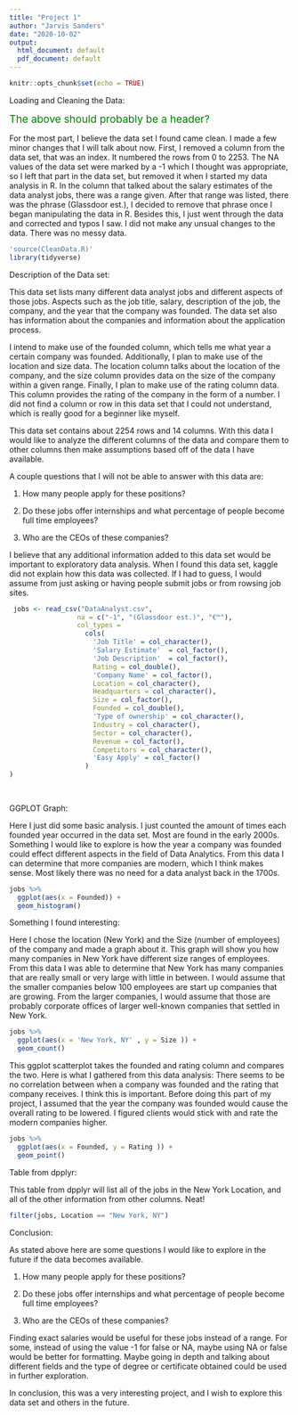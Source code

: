 ```yaml
---
title: "Project 1"
author: "Jarvis Sanders"
date: "2020-10-02"
output:
  html_document: default
  pdf_document: default
---
```


```r
knitr::opts_chunk$set(echo = TRUE)
```

Loading and Cleaning the Data:

<span style="color: green; font-size: 14pt">The above should probably be a header?</span> 

For the most part, I believe the data set I found came clean. I made a few minor changes that I will talk about now. First, I removed a column from the data set, that was an index. It numbered the rows from 0 to 2253. The NA values of the data set were marked by a -1 which I thought was appropriate, so I left that part in the data set, but removed it when I started my data analysis in R. In the column that talked about the salary estimates of the data analyst jobs, there was a range given. After that range was listed, there was the phrase (Glassdoor est.), I decided to remove that phrase once I began manipulating the data in R. Besides this, I just went through the data and corrected and typos I saw. I did not make any unsual changes to the data. There was no messy data. 

```r
'source(CleanData.R)'
library(tidyverse)

```
Description of the Data set:

This data set lists many different data analyst jobs and different aspects of those jobs. Aspects such as the job title, salary, description of the job, the company, and the year that the company was founded. The data set also has information about the companies and information about the application process. 

I intend to make use of the founded column, which tells me what year a certain company was founded. Additionally, I plan to make use of the location and size data. The location column talks about the location of the company, and the size column provides data on the size of the company within a given range. Finally, I plan to make use of the rating column data. This column provides the rating of the company in the form of a number. I did not find a column or row in this data set that I could not understand, which is really good for a beginner like myself. 

This data set contains about 2254 rows and 14 columns. With this data I would like to analyze the different columns of the data and compare them to other columns then make assumptions based off of the data I have available.

A couple questions that I will not be able to answer with this data are:

1. How many people apply for these positions?

2. Do these jobs offer internships and what percentage of people become full time employees?

3. Who are the CEOs of these companies?

I believe that any additional information added to this data set would be important to exploratory data analysis. When I found this data set, kaggle did not explain how this data was collected. If I had to guess, I would assume from just asking or having people submit jobs or from  rowsing job sites. 
```r
 jobs <- read_csv("DataAnalyst.csv", 
                 na = c("-1", "(Glassdoor est.)", "€™"),
                 col_types = 
                   cols(
                     'Job Title' = col_character(),
                     'Salary Estimate'	= col_factor(),
                     'Job Description'	= col_factor(),
                     Rating = col_double(),
                     'Company Name' = col_factor(),
                     Location = col_character(),
                     Headquarters = col_character(),
                     Size = col_factor(),
                     Founded = col_double(),
                     'Type of ownership' = col_character(),
                     Industry = col_character(),
                     Sector = col_character(),
                     Revenue = col_factor(),
                     Competitors = col_character(),
                     'Easy Apply' = col_factor()
                   )
)
        
        
```
GGPLOT Graph:

Here I just did some basic analysis. I just counted the amount of times each founded year occurred in the data set. Most are found in the early 2000s. Something I would like to explore is how the year a company was founded could effect different aspects in the field of Data Analytics. From this data I can determine that more companies are modern, which I think makes sense. Most likely there was no need for a data analyst back in the 1700s. 

```r
jobs %>%
  ggplot(aes(x = Founded)) +
  geom_histogram()
```


Something I found interesting: 

Here I chose the location (New York) and the Size (number of employees) of the company and made a graph about it. This graph will show you how many companies in New York have different size ranges of employees. From this data I was able to determine that New York has many companies that are really small or very large with little in between. I would assume that the smaller companies below 100 employees are start up companies that are growing. From the larger companies, I would assume that those are probably corporate offices of larger well-known companies that settled in New York. 

```r

jobs %>%
  ggplot(aes(x = 'New York, NY' , y = Size )) +
  geom_count()

```


This ggplot scatterplot takes the founded and rating column and compares the two. Here is what I gathered from this data analysis: There seems to be no correlation between when a company was founded and the rating that company receives. I think this is important. Before doing this part of my project, I assumed that the year the company was founded would cause the overall rating to be lowered. I figured clients would stick with and rate the modern companies higher. 



```r

jobs %>%
  ggplot(aes(x = Founded, y = Rating )) +
  geom_point()
```


Table from dpplyr:

This table from dpplyr will list all of the jobs in the New York Location, and all of the other information from other columns. Neat!

```r
filter(jobs, Location == "New York, NY")
```


Conclusion:

As stated above here are some questions I would like to explore in the future if the data becomes available. 

1. How many people apply for these positions?

2. Do these jobs offer internships and what percentage of people become full time employees?

3. Who are the CEOs of these companies?

Finding exact salaries would be useful for these jobs instead of a range. For some, instead of using the value -1 for false or NA, maybe using NA or false would be better for formatting. Maybe going in depth and talking about different fields and the type of degree or certificate obtained could be used in further exploration. 

In conclusion, this was a very interesting project, and I wish to explore this data set and others in the future. 